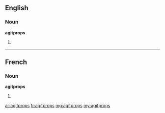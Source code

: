 ==English==

===Noun===
'''agitprops'''

# {{plural of|[[agitprop]]}}

----

==French==

===Noun===
'''agitprops''' {{f}}

# {{plural of|[[agitprop]]|lang=fr}}

[[ar:agitprops]]
[[fr:agitprops]]
[[mg:agitprops]]
[[my:agitprops]]